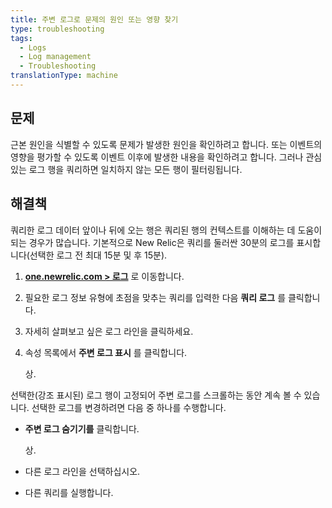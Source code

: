 ```yaml
---
title: 주변 로그로 문제의 원인 또는 영향 찾기
type: troubleshooting
tags:
  - Logs
  - Log management
  - Troubleshooting
translationType: machine
---
```


## 문제

근본 원인을 식별할 수 있도록 문제가 발생한 원인을 확인하려고 합니다. 또는 이벤트의 영향을 평가할 수 있도록 이벤트 이후에 발생한 내용을 확인하려고 합니다. 그러나 관심 있는 로그 행을 쿼리하면 일치하지 않는 모든 행이 필터링됩니다.

## 해결책

쿼리한 로그 데이터 앞이나 뒤에 오는 행은 쿼리된 행의 컨텍스트를 이해하는 데 도움이 되는 경우가 많습니다. 기본적으로 New Relic은 쿼리를 둘러싼 30분의 로그를 표시합니다(선택한 로그 전 최대 15분 및 후 15분).

1. **[one.newrelic.com > 로그](https://one.newrelic.com)** 로 이동합니다.

2. 필요한 로그 정보 유형에 초점을 맞추는 쿼리를 입력한 다음 **쿼리 로그** 를 클릭합니다.

3. 자세히 살펴보고 싶은 로그 라인을 클릭하세요.

4. 속성 목록에서 **주변 로그 표시** 를 클릭합니다.

   <Icon name="fe-eye"/>

   상.

선택한(강조 표시된) 로그 행이 고정되어 주변 로그를 스크롤하는 동안 계속 볼 수 있습니다. 선택한 로그를 변경하려면 다음 중 하나를 수행합니다.

* **주변 로그 숨기기를** 클릭합니다.

  <Icon name="eye-off"/>

  상.

* 다른 로그 라인을 선택하십시오.

* 다른 쿼리를 실행합니다.